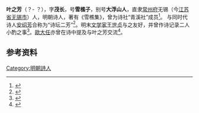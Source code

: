 '''叶之芳'''（？- ？），字'''茂长'''，号'''雪樵子'''，别号'''大浮山人'''，直隶[[常州府|常州府]]无锡（今[[江苏省|江苏省]][[无锡市|无锡市]]）人，明朝诗人，著有《雪樵集》，曾为诗社“青溪社”成员<ref>{{cite book|title= 《明末清初文人结社研究续编》|author= 何宗美|publisher= [[中华书局|中华书局]]|year= 2006|page= 156}}</ref>。
与同时代诗人[[安绍芳|安绍芳]]合称为“诗坛二芳”<ref>{{web cite|title= 《明史研究论丛》|date= 1991|publisher= [[江苏人民出版社|江苏人民出版社]]|last= [[中国社会科学院|中国社会科学院]]明史研究室|page= 161}}</ref>。明末[[文学家|文学家]][[王世贞|王世贞]]与之友好，并曾作诗记录二人小酌之事<ref>{{cite web|url= https://www.gushiciju.com/shici/6f75f30|title= 《留叶茂长小饮闻将有西南游歌以赠之》|author= [[王世贞|王世贞]]|accessdate= 2021-03-12}}</ref>。[[歐大任|歐大任]]亦曾在诗中提及与叶之芳交流<ref>{{cite article|url= http://thuir.thu.edu.tw/retrieve/5133/095THU00045004-003.pdf|year= 2007|author= 施素華|type= [[硕士|硕士]]|title= 《歐大任及其文學研究》|page= 91|publisher= [[東海大學_(台灣)|東海大學]]}}</ref>。

==参考资料==
<references />

[[Category:明朝詩人|Category:明朝詩人]]
